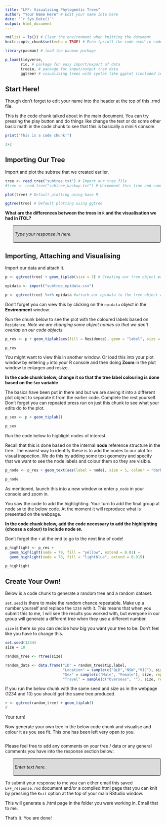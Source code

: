 ```yaml
---
title: "LFF: Visualising Phylogentic Trees"
author: "Your Name Here" # Edit your name into here
date: "`r Sys.Date()`"
output: html_document
---
```


<!-- Here be code dragons -->
<!-- Ignore everything up to the sections in  the following code chunks and style setting.
This text is an RMarkdown comment so won't "render" when you "compile" this document -->

<!-- This is some basic css style to format your written responses in this document -->
<style>
div.response {
background-color: #DBDBDB;
padding: 5px;
border: 1px solid black;
margin-left: 25px;
border-radius: 5px;
font-style: italic;
}
</style>

```r
rm(list = ls()) # Clear the environment when knitting the document
knitr::opts_chunk$set(echo = TRUE) # Echo (print) the code used in code chunks in the compile document
```

```r
library(pacman) # load the pacman package

p_load(tidyverse, 
       rio, # package for easy import/export of data
       treeio, # package for input/output tree data
       ggtree) # visualising trees with syntax like ggplot (included in tidyverse)
```

## Start Here!

Though don't forget to edit your name into the header at the top of this .rmd file.

This is the code chunk talked about in the main document. You can try pressing the play button and do things like change the text or do some other basic math in the code chunk to see that this is basically a mini `R` console.

```r
print("This is a code chunk!")

2+2
```

## Importing Our Tree

Import and plot the subtree that we created earlier.

```r
tree <- read.tree("subtree.txt") # Import our tree file
#tree <- read.tree("subtree_backup.txt") # Uncomment this line and comment the above line if you need to use the backup version.

plot(tree) # Default plotting using base R

ggtree(tree) # Default plotting using ggtree
```

**What are the differences between the trees in `R` and the visualisation we had in iTOL?**

<div class="response">
Type your response in here.
</div>

## Importing, Attaching and Visualising

Import our data and attach it.

```r
p <- ggtree(tree) + geom_tiplab(size = 3) # Creating our tree object properly

epidata <- import("subtree_epidata.csv")

p <- ggtree(tree) %<+% epidata #attach our epidata to the tree object and reassign (update it)
```

Don't forget you can view this by clicking on the `epidata` object in the **Environment** window.

Run the chunk below to see the plot with the coloured labels based on `Residence`. *Note we are changing some object names so that we don't overlap on our code objects.*

```r
p_res <- p + geom_tiplab(aes(fill = Residence), geom = "label", size = 2) 

p_res
```

You might want to view this in another window. Or load this into your plot window by entering `p` into your R console and then doing **Zoom** in the plot window to enlargen and resize.

**In the code chunk below, change it so that the tree label colouring is done based on the `Sex` variable**

The basics have been put in there and but we are saving it into a different plot object to separate it from the earlier code. Complete the rest yourself. Don't forget you can repeated press *run* on just this chunk to see what your edits do to the plot.

```r
p_sex <- p + geom_tiplab() 

p_sex
```

Run the code below to highlight nodes of interest.

Recall that this is done based on the internal **node** reference structure in the tree. The easiest way to identify these is to add the nodes to our plot for visual inspection. We do this by adding some text geometry and specify that we want to see the node labels and colour them so they are visible.

```r
p_node <- p_res + geom_text(aes(label = node), size = 5, colour = "darkred")

p_node
```

As mentioned, launch this into a new window or enter `p_node` in your console and zoom in.

You saw the code to add the highlighting. Your turn to add the final group at node `60` to the below code. At the moment it will reproduce what is presented on the webpage.

**In the code chunk below, add the code necessary to add the highlighting (choose a colour) to include node `60`.**

Don't forget the `+` at the end to go to the next line of code!

```r
p_highlight <- p_res + 
  geom_highlight(node = 79, fill = "yellow", extend = 0.01) +
  geom_highlight(node = 70, fill = "lightblue", extend = 0.015)

p_highlight
```

## Create Your Own!

Below is a code chunk to generate a random tree and a random dataset.

`set.seed` is there to make the random chance repeatable. Make up a number yourself and replace the `1234` with it. This means that when you submit this to me, I will see the results you worked with, but everyone in our group will generate a different tree when they use a different number.

`size` is there so you can decide how big you want your tree to be. Don't feel like you have to change this.

```r
set.seed(1234)
size = 10

random_tree <- rtree(size)

random_data <- data.frame("ID" = random_tree$tip.label,
                          "Location" = sample(c("QLD","NSW","VIC"), size, replace = TRUE),
                          "Sex" = sample(c("Male", "Female"), size, replace = TRUE),
                          "Travel" = sample(c("Overseas", ""), size, replace = TRUE, prob = c(0.2, 0.8)))
```

If you run the below chunk with the same seed and size as in the webpage (1234 and 10) you should get the same tree produced.

```r
r <- ggtree(random_tree) + geom_tiplab()
r
```

Your turn!

Now generate your own tree in the below code chunk and visualise and colour it as you see fit. This one has been left very open to you.

```r





```

Please feel free to add any comments on your tree / data or any general comments you have into the response section below:

<div class="response">
Enter text here.
</div>

To submit your response to me you can either email this saved `LFF_response.rmd` document and/or a compiled html page that you can knit by pressing the `Knit` option at the top of your main RStudio window.

This will generate a .html page in the folder you were working in. Email that to me.

That's it. You are done!
